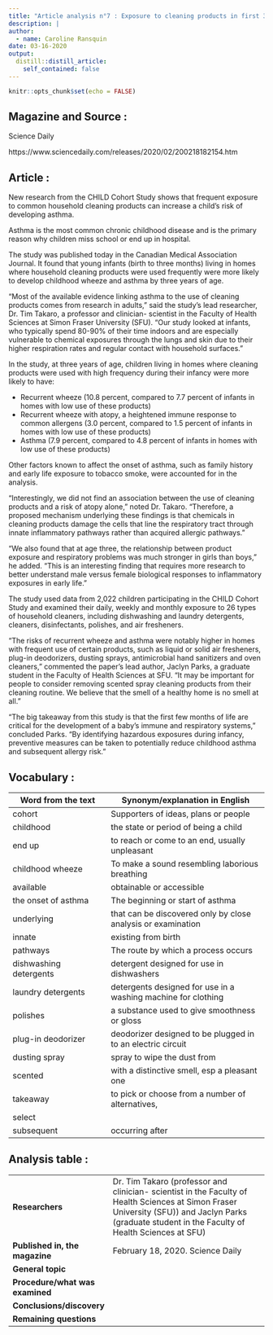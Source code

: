 ```yaml
---
title: "Article analysis n°7 : Exposure to cleaning products in first 3 months of life increases risk of childhood asthma"
description: |
author:
  - name: Caroline Ransquin
date: 03-16-2020
output:
  distill::distill_article:
    self_contained: false
---
```


```r
knitr::opts_chunk$set(echo = FALSE)
```

## Magazine and Source :

Science Daily 

https://www.sciencedaily.com/releases/2020/02/200218182154.htm

## Article :

New research from the CHILD Cohort Study shows that frequent exposure to common household cleaning products can increase a child's risk of developing asthma.

Asthma is the most common chronic childhood disease and is the primary reason why children miss school or end up in hospital.

The study was published today in the Canadian Medical Association Journal. It found that young infants (birth to three months) living in homes where household cleaning products were used frequently were more likely to develop childhood wheeze and asthma by three years of age.

"Most of the available evidence linking asthma to the use of cleaning products comes from research in adults," said the study's lead researcher, Dr. Tim Takaro, a professor and clinician- scientist in the Faculty of Health Sciences at Simon Fraser University (SFU). "Our study looked at infants, who typically spend 80-90% of their time indoors and are especially vulnerable to chemical exposures through the lungs and skin due to their higher respiration rates and regular contact with household surfaces."

In the study, at three years of age, children living in homes where cleaning products were used with high frequency during their infancy were more likely to have:

* Recurrent wheeze (10.8 percent, compared to 7.7 percent of infants in homes with low use of these products)
* Recurrent wheeze with atopy, a heightened immune response to common allergens (3.0 percent, compared to 1.5 percent of infants in homes with low use of these products)
* Asthma (7.9 percent, compared to 4.8 percent of infants in homes with low use of these products)

Other factors known to affect the onset of asthma, such as family history and early life exposure to tobacco smoke, were accounted for in the analysis.

"Interestingly, we did not find an association between the use of cleaning products and a risk of atopy alone," noted Dr. Takaro. "Therefore, a proposed mechanism underlying these findings is that chemicals in cleaning products damage the cells that line the respiratory tract through innate inflammatory pathways rather than acquired allergic pathways."

"We also found that at age three, the relationship between product exposure and respiratory problems was much stronger in girls than boys," he added. "This is an interesting finding that requires more research to better understand male versus female biological responses to inflammatory exposures in early life."

The study used data from 2,022 children participating in the CHILD Cohort Study and examined their daily, weekly and monthly exposure to 26 types of household cleaners, including dishwashing and laundry detergents, cleaners, disinfectants, polishes, and air fresheners.

"The risks of recurrent wheeze and asthma were notably higher in homes with frequent use of certain products, such as liquid or solid air fresheners, plug-in deodorizers, dusting sprays, antimicrobial hand sanitizers and oven cleaners," commented the paper's lead author, Jaclyn Parks, a graduate student in the Faculty of Health Sciences at SFU. "It may be important for people to consider removing scented spray cleaning products from their cleaning routine. We believe that the smell of a healthy home is no smell at all."

"The big takeaway from this study is that the first few months of life are critical for the development of a baby's immune and respiratory systems," concluded Parks. "By identifying hazardous exposures during infancy, preventive measures can be taken to potentially reduce childhood asthma and subsequent allergy risk."

## Vocabulary :

| Word from the text | Synonym/explanation in English |
|--------------------|--------------------------------|
|cohort|Supporters of ideas, plans or people|
|childhood|the state or period of being a child|
|end up|to reach or come to an end, usually unpleasant|
|childhood wheeze|To make a sound resembling laborious breathing|
|available |obtainable or accessible|
|the onset of asthma| The beginning or start of asthma|
|underlying|that can be discovered only by close analysis or examination|
|innate|existing from birth|
|pathways| The route by which a process occurs|
|dishwashing detergents|detergent designed for use in dishwashers|
|laundry detergents|detergents designed for use in a washing machine for clothing|
|polishes|a substance used to give smoothness or gloss|
|plug-in deodorizer|deodorizer designed to be plugged in to an electric circuit|
|dusting spray|spray to wipe the dust from|
|scented|with a distinctive smell, esp a pleasant one|
|takeaway|to pick or choose from a number of alternatives, 
select|
|subsequent|occurring after|

## Analysis table :

|                                   |                                                                                                                          |
| ----------------------------------| ------------------------------------------------------------------------------------------------------------------------|
|**Researchers**                |Dr. Tim Takaro (professor and clinician- scientist in the Faculty of Health Sciences at Simon Fraser University (SFU)) and Jaclyn Parks (graduate student in the Faculty of Health Sciences at SFU)|
|**Published in, the magazine** |February 18, 2020. Science Daily|
|**General topic**              ||
|**Procedure/what was examined**||
|**Conclusions/discovery**      ||
|**Remaining questions**        ||

